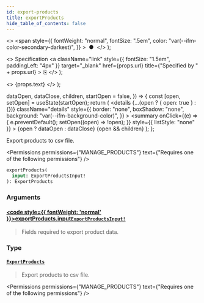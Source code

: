 ```yaml
---
id: export-products
title: exportProducts
hide_table_of_contents: false
---
```


  <>
    <span
      style={{
        fontWeight: "normal",
        fontSize: ".5em",
        color: "var(--ifm-color-secondary-darkest)",
      }}
    >
      &nbsp;●&nbsp;
    </span>
  </>
);

  <>
    Specification
    <a
      className="link"
      style={{ fontSize: "1.5em", paddingLeft: "4px" }}
      target="\_blank"
      href={props.url}
      title={"Specified by " + props.url}
    >
      ⎘
    </a>
  </>
);

  <>
    <span className={props.class}>{props.text}</span>
  </>
);


  dataOpen,
  dataClose,
  children,
  startOpen = false,
}) => {
  const [open, setOpen] = useState(startOpen);
  return (
    <details
      {...(open ? { open: true } : {})}
      className="details"
      style={{
        border: "none",
        boxShadow: "none",
        background: "var(--ifm-background-color)",
      }}
    >
      <summary
        onClick={(e) => {
          e.preventDefault();
          setOpen((open) => !open);
        }}
        style={{ listStyle: "none" }}
      >
        {open ? dataOpen : dataClose}
      </summary>
      {open && children}
    </details>
  );
};

Export products to csv file.

<Permissions
  permissions={"MANAGE_PRODUCTS"}
  text={"Requires one of the following permissions"}
/>

```graphql
exportProducts(
  input: ExportProductsInput!
): ExportProducts
```

### Arguments

#### [<code style={{ fontWeight: 'normal' }}>exportProducts.<b>input</b></code>](#)<Bullet />[`ExportProductsInput!`](../../../api-reference/products/inputs/export-products-input) <Badge class="badge badge--secondary" text="non-null"/> <Badge class="badge badge--secondary" text="input"/>

> Fields required to export product data.

### Type

#### [`ExportProducts`](../../../api-reference/products/objects/export-products) <Badge class="badge badge--secondary" text="object"/>

> Export products to csv file.

<Permissions
  permissions={"MANAGE_PRODUCTS"}
  text={"Requires one of the following permissions"}
/>

